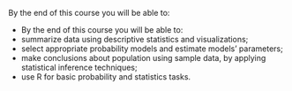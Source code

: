 By the end of this course you will be able to:

- By the end of this course you will be able to:
- summarize data using descriptive statistics and visualizations;
- select appropriate probability models and estimate models' parameters;
- make conclusions about population using sample data, by applying statistical inference techniques;
- use R for basic probability and statistics tasks.